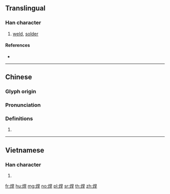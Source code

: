 {{also|銲}}
==Translingual==

===Han character===
{{Han char|rn=86|rad=火|as=07|sn=11|four=96841|canj=FAMJ|ids=⿰火旱}}

# [[weld]], [[solder]]

====References====
* {{Han ref|kx=0673.010|dkj=19077|dj=1081.050|hdz=32204.080|uh=710A|ud=28938|bh=B26B|bd=45675}}

----

==Chinese==
{{zh-forms}}

===Glyph origin===
{{Han etym}}

===Pronunciation===
{{zh-pron
|m=hàn
|c=hon6,hon2
|h=pfs=
|md=
|mn=hān
|w=
|mc=y
|oc=y
|cat=
}}

===Definitions===
{{zh-hanzi}}

# {{rfdef|lang=zh}}

----

==Vietnamese==

===Han character===
{{vi-hantu|[[hãn]], [[hàn]]|rs=火07}}

# {{defn|lang=vi|sort=火07}}

[[fr:焊]]
[[hu:焊]]
[[mg:焊]]
[[no:焊]]
[[pl:焊]]
[[sr:焊]]
[[th:焊]]
[[zh:焊]]